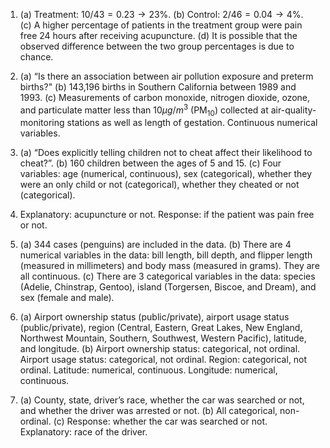 1.  (a) Treatment: $10/43 = 0.23 \rightarrow 23\%$. 
(b) Control: $2/46 = 0.04 \rightarrow 4\%$. 
(c) A higher percentage of patients in the treatment group were pain free 24 hours after receiving acupuncture. 
(d) It is possible that the observed difference between the two group percentages is due to chance.

1.  (a) "Is there an association between air pollution exposure and
    preterm births?\" (b) 143,196 births in Southern California between
    1989 and 1993. (c) Measurements of carbon monoxide, nitrogen
    dioxide, ozone, and particulate matter less than 10$\mu g/m^3$
    (PM$_{10}$) collected at air-quality-monitoring stations as well as
    length of gestation. Continuous numerical variables.

1.  (a) "Does explicitly telling children not to cheat affect their likelihood to cheat?". (b) 160 children between the ages of 5 and 15. (c) Four variables: age (numerical, continuous), sex (categorical), whether they were an only child or not (categorical), whether they cheated or not (categorical).

1.  Explanatory: acupuncture or not. Response: if the patient was pain
    free or not.

1.  (a) 344 cases (penguins) are included in the data. (b) There are 4 numerical variables in the data: bill length, bill depth, and flipper length (measured in millimeters) and body mass (measured in grams). They are all continuous. (c) There are 3 categorical variables in the data: species (Adelie, Chinstrap, Gentoo), island (Torgersen, Biscoe, and Dream), and sex (female and male).

1.  (a) Airport ownership status (public/private), airport usage status (public/private), region (Central, Eastern, Great Lakes, New England, Northwest Mountain, Southern, Southwest, Western Pacific), latitude, and longitude. (b) Airport ownership status: categorical, not ordinal. Airport usage status: categorical, not ordinal. Region: categorical, not ordinal. Latitude: numerical, continuous. Longitude: numerical, continuous.

1.  (a) County, state, driver's race, whether the car was searched or
    not, and whether the driver was arrested or not. (b) All
    categorical, non-ordinal. (c) Response: whether the car was searched
    or not. Explanatory: race of the driver.
